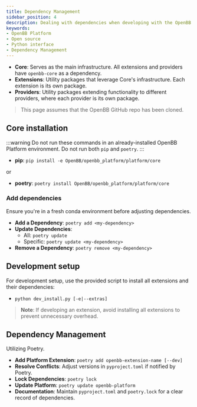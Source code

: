 ```yaml
---
title: Dependency Management
sidebar_position: 4
description: Dealing with dependencies when developing with the OpenBB Platform. Learn how to add new dependencies to the OpenBB Platform and how to add new dependencies to your custom extension.
keywords:
- OpenBB Platform
- Open source
- Python interface
- Dependency Management
---
```



<HeadTitle title="Dependency Management - Development | OpenBB Docs" />

- **Core**: Serves as the main infrastructure. All extensions and providers have `openbb-core` as a dependency.
- **Extensions**: Utility packages that leverage Core's infrastructure. Each extension is its own package.
- **Providers**: Utility packages extending functionality to different providers, where each provider is its own package.

> This page assumes that the OpenBB GitHub repo has been cloned.


## Core installation

:::warning
Do not run these commands in an already-installed OpenBB Platform environment. Do not run both `pip` and `poetry`.
:::

- **pip**: `pip install -e OpenBB/openbb_platform/platform/core`

or

- **poetry**: `poetry install OpenBB/openbb_platform/platform/core`

### Add dependencies

Ensure you're in a fresh conda environment before adjusting dependencies.

- **Add a Dependency**: `poetry add <my-dependency>`
- **Update Dependencies**:
  - All: `poetry update`
  - Specific: `poetry update <my-dependency>`
- **Remove a Dependency**: `poetry remove <my-dependency>`

## Development setup

For development setup, use the provided script to install all extensions and their dependencies:

- `python dev_install.py [-e|--extras]`

> **Note**: If developing an extension, avoid installing all extensions to prevent unnecessary overhead.

## Dependency Management

Utilizing Poetry.

- **Add Platform Extension**: `poetry add openbb-extension-name [--dev]`
- **Resolve Conflicts**: Adjust versions in `pyproject.toml` if notified by Poetry.
- **Lock Dependencies**: `poetry lock`
- **Update Platform**: `poetry update openbb-platform`
- **Documentation**: Maintain `pyproject.toml` and `poetry.lock` for a clear record of dependencies.
